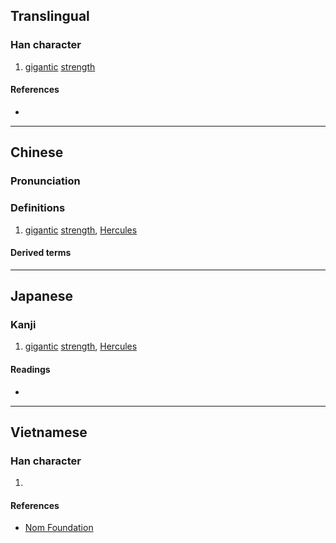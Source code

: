 {{also|屓}}
{{character info/new}}
==Translingual==

===Han character===
{{Han char|rn=44|rad=尸|as=21|sn=24|four=77286|canj=SBCC|ids=⿸尸贔}}

# [[gigantic]] [[strength]]

====References====
* {{Han ref|kx=0304.090|dkj=07823|dj=0603.020|hdz=20983.020|uh=5C6D|ud=23661|bh=F8A8|bd=63656}}

----

==Chinese==
{{zh-forms|s=屃|t2=屓}}

===Pronunciation===
{{zh-pron
|m=xì
|c=ai3,hei3
}}

===Definitions===
{{zh-hanzi}}

# [[gigantic]] [[strength]], [[Hercules]]

====Derived terms====
{{zh-der|屭屭|贔屭}}

----

==Japanese==

===Kanji===
{{ja-kanji|grade=|rs=尸21}}

# [[gigantic]] [[strength]], [[Hercules]]

====Readings====
* {{ja-readings|on=[[き]] (ki)|kun=[[さかん]] (sakan), [[きびしい]] (kibishii)}}

----

==Vietnamese==

===Han character===
{{vi-readings|rs=尸21|hanviet=hí}}

# {{defn|lang=vi|sort=尸21}}

====References====
* [http://nomfoundation.org/common/nom_details.php?codepoint=5c6d Nom Foundation]